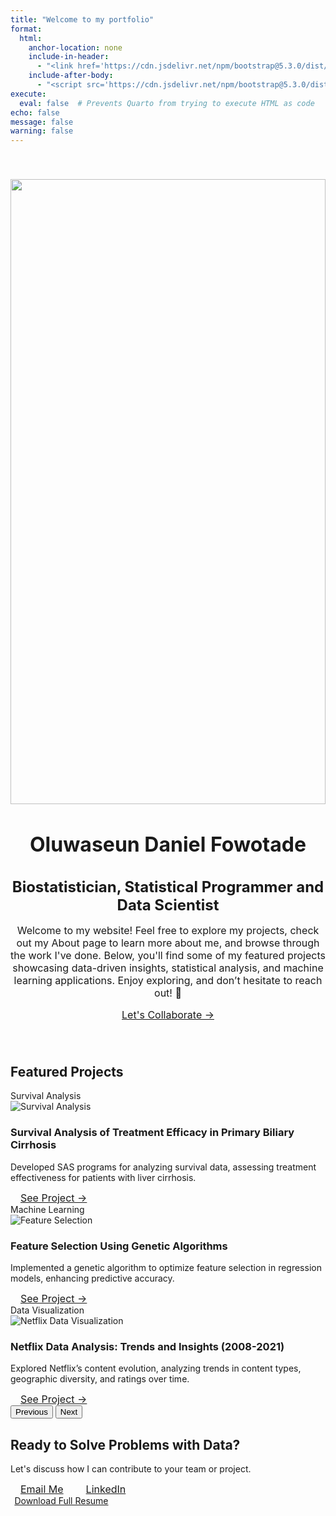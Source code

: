 ```yaml
---
title: "Welcome to my portfolio"
format:
  html:
    anchor-location: none
    include-in-header:
      - "<link href='https://cdn.jsdelivr.net/npm/bootstrap@5.3.0/dist/css/bootstrap.min.css' rel='stylesheet'/>"
    include-after-body:
      - "<script src='https://cdn.jsdelivr.net/npm/bootstrap@5.3.0/dist/js/bootstrap.bundle.min.js'></script>"
execute:
  eval: false  # Prevents Quarto from trying to execute HTML as code
echo: false
message: false
warning: false
---
```


```{=html}
<!-- =========================
       Hero Section
========================= -->
<style>
  .hero-section {
    padding: 40px 0; /* Reducing vertical padding */
    text-align: center;
  }

  .hero-section .hero-img {
    width: 100%; /* Adjust width if needed */
    height: auto;
    max-height: 1000px; /* Limits the image height */
  }

  .hero-section h1 {
    font-size: 2rem; /* Reduce font size */
    margin-bottom: 15px; /* Less space below */
  }

  .hero-section h3 {
    font-size: 1.5rem; /* Smaller subheading */
    margin-bottom: 10px;
  }

  .hero-section p {
    font-size: 1rem;
    margin-bottom: 15px;
  }

  .cta-button {
    padding: 8px 16px;
    font-size: 1rem;
  }
</style>

<div class="hero-section">
  <div class="container">
    <img src="Assets/Images/AboutME/about-pic.jpg" class="hero-img">
    <h1>Oluwaseun Daniel Fowotade</h1>
    <h3 style="color: var(--primary-color);">
      Biostatistician, Statistical Programmer and Data Scientist 
    </h3>
    <p class="lead">
     Welcome to my website! Feel free to explore my projects, check out my About page to learn more about me, and browse through the work I've done. Below, you'll find some of my featured projects showcasing data-driven insights, statistical analysis, and machine learning applications. Enjoy exploring, and don’t hesitate to reach out! 🚀
    </p>
    <a href="#contact" class="cta-button">Let's Collaborate →</a>
  </div>
</div>

<!-- =========================
       Featured Projects
========================= -->
<div class="container">
  <h2 class="text-center mb-8">Featured Projects</h2>
  <div id="portfolioCarousel" class="carousel slide" data-bs-ride="carousel">
    <div class="carousel-inner">
      <!-- Project 1 -->
      <div class="carousel-item active">
        <div class="portfolio-card mx-auto" style="max-width: 800px;">
          <div class="badge-tag">Survival Analysis</div>
          <img src="Assets/Images/SurvivalAnalysis/survival image.webp" class="img-fluid mb-4" alt="Survival Analysis">
          <h3 class="mb-3">Survival Analysis of Treatment Efficacy in Primary Biliary Cirrhosis</h3>
          <p class="px-3">
            Developed SAS programs for analyzing survival data, assessing treatment effectiveness for patients with liver cirrhosis.
          </p>
          <a href="https://github.com/Fowotadeseun/Portfolio/tree/main/Content/Projects/Feature%20Selection%20Using%20Genetic%20Algorithm" class="cta-button mt-auto">See Project →</a>
        </div>
      </div>

      <!-- Project 2 -->
      <div class="carousel-item">
        <div class="portfolio-card mx-auto" style="max-width: 800px;">
          <div class="badge-tag">Machine Learning</div>
          <img src="Assets/Images/GA.jpeg" class="img-fluid mb-4" alt="Feature Selection">
          <h3 class="mb-3">Feature Selection Using Genetic Algorithms</h3>
          <p class="px-3">
            Implemented a genetic algorithm to optimize feature selection in regression models, enhancing predictive accuracy.
          </p>
          <a href="https://github.com/Fowotadeseun/Portfolio/tree/main/Content/Projects/Survuval%20Analysis%20of%20Primary%20biliary%20cirrhosis%20(PBC)" class="cta-button mt-auto">See Project →</a>
        </div>
      </div>
      
      <!-- Project 3: Netflix Data Visualization -->
      <div class="carousel-item">
        <div class="portfolio-card mx-auto" style="max-width: 800px;">
          <div class="badge-tag">Data Visualization</div>
          <img src="Assets/Images/Netflix.webp" class="img-fluid mb-4" alt="Netflix Data Visualization">
          <h3 class="mb-3">Netflix Data Analysis: Trends and Insights (2008-2021)</h3>
          <p class="px-3">
            Explored Netflix’s content evolution, analyzing trends in content types, geographic diversity, and ratings over time.
          </p>
          <a href="https://github.com/Fowotadeseun/Portfolio/tree/main/Content/Projects/Netflix%20Data%20Visualization" class="cta-button mt-auto">See Project →</a>
        </div>
      </div>
    </div>
    <!-- Carousel Controls -->
    <button class="carousel-control-prev" type="button" data-bs-target="#portfolioCarousel" data-bs-slide="prev">
      <span class="carousel-control-prev-icon" aria-hidden="true"></span>
      <span class="visually-hidden">Previous</span>
    </button>
    <button class="carousel-control-next" type="button" data-bs-target="#portfolioCarousel" data-bs-slide="next">
      <span class="carousel-control-next-icon" aria-hidden="true"></span>
      <span class="visually-hidden">Next</span>
    </button>
  </div>
</div>

<!-- =========================
       Contact Section
========================= -->
<div class="container">
  <div id="contact" class="text-center py-5">
    <h2 class="mb-4">Ready to Solve Problems with Data?</h2>
    <p class="lead mb-5">Let's discuss how I can contribute to your team or project.</p>
    <div class="d-flex justify-content-center gap-3 mb-4">
      <a href="mailto:fowotadeoluwaseun15@gmail.com" class="cta-button">Email Me</a>
      <a href="https://www.linkedin.com/in/oluwaseunfowotade/" class="cta-button">LinkedIn</a>
    </div>
    <!-- Download Resume -->
    <a href="Assets/Documents/Resume/Oluwaseun_Fowotade_Resume.pdf" download 
       class="download-link resume-download position-relative">
      <i class="bi bi-file-earmark-arrow-down" 
         style="font-size: 1.2rem; margin-right: 0.4rem;"></i>
      Download Full Resume
    </a>
  </div>
</div>
```
